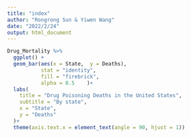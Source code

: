 ```yaml
---
title: "index"
author: "Rongrong Sun & Yiwen Wang"
date: "2022/2/24"
output: html_document
---
```


```r
Drug_Mortality %>%
  ggplot() +
  geom_bar(aes(x = State,  y = Deaths), 
           stat = "identity",
           fill = "firebrick",
           alpha = 0.5    )+
  labs(
    title = "Drug Poisoning Deaths in the United States",
    subtitle = "By state",
    x = "State",
    y = "Deaths"
  )+
  theme(axis.text.x = element_text(angle = 90, hjust = 1))

```
